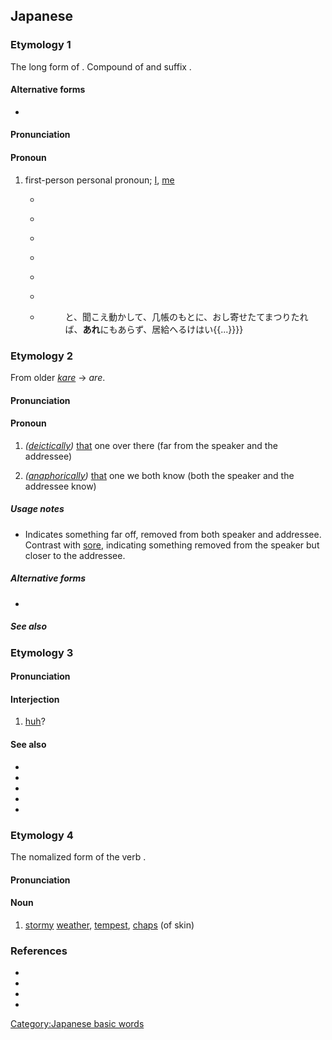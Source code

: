 ==Japanese==

===Etymology 1===
The long form of {{m|ja|我|tr=a}}. Compound of {{m|ja|我|tr=a}} and suffix {{m|ja|れ|tr=re}}.

====Alternative forms====
* {{l|ja|吾}}

====Pronunciation====
{{ja-pron|acc=h}}

====Pronoun====
{{ja-pos|pronoun}}

# {{ja-def|我}} {{lb|ja|archaic}} first-person personal pronoun; [[I]], [[me]]
#* {{RQ:Man'yōshū|5|808}}
#*: {{lang|ja|多都乃麻乎 '''阿礼'''波毛等米牟 阿遠尓与志 奈良乃美夜古迩 許牟比等乃多仁}}
#* {{RQ:Man'yōshū|14|3361}}
#*: {{lang|ja|安思我良能 乎弖毛許乃母尓 佐須和奈乃 可奈流麻之豆美 許呂'''安礼'''比毛等久}}
#* {{RQ:Man'yōshū|15|3585}}
#*: {{lang|ja|和伎母故我 之多尓毛伎余等 於久理多流 許呂母能比毛乎 '''安礼'''等可米也母}}
#* {{RQ:Man'yōshū|17|3932}}
#*: {{lang|ja|須麻比等乃 海辺都祢佐良受 夜久之保能 可良吉恋乎母 '''安礼'''波須流香物}}
#* {{RQ:Man'yōshū|18|4058}}
#*: {{lang|ja|多知婆奈能 登乎能多知婆奈 夜都代尓母 '''安礼'''波和須礼自 許乃多知婆奈乎}}
#* {{RQ:Man'yōshū|20|4298}}
#*: {{lang|ja|霜上尓 安良礼多婆之里 伊夜麻之尓 '''安礼'''波麻為許牟 年緒奈我久 <sub>古今未詳</sub>}}
#* {{RQ:Genji Monogatari|Yume no Ukihashi}}
#*: {{lang|ja|{{...}}と、聞こえ動かして、几帳のもとに、おし寄せたてまつりたれば、'''あれ'''にもあらず、居給へるけはい{{...}}}}

===Etymology 2===
From older ''[[かれ|kare]]'' → ''are''.

====Pronunciation====
{{ja-pron|acc=h}}

====Pronoun====
{{ja-pos|pronoun}}

# {{ja-def|彼れ}} ''([[deictically]])'' [[that]] one over there (far from the speaker and the addressee)
# {{ja-def|彼れ}} ''([[anaphorically]])'' [[that]] one we both know (both the speaker and the addressee know)

=====Usage notes=====
* Indicates something far off, removed from both speaker and addressee. Contrast with [[それ|sore]], indicating something removed from the speaker but closer to the addressee.

=====Alternative forms=====
* {{l|ja|彼}}

=====See also=====
{{Japanese demonstratives}}

===Etymology 3===

====Pronunciation====
{{ja-pron|acc=h|acc2=a}}

====Interjection====
{{ja-pos|interjection}}

# [[huh]]? {{gloss|expression of surprise and confusion when talking to yourself}}

====See also====
* {{ja-r|あら}}
* {{ja-r|あらまあ}}
* {{ja-r|あらら}}
* {{ja-r|あれれ}}
* {{ja-r|え}}

===Etymology 4===
The nomalized form of the verb {{m|ja|荒れる|tr=are-}}.

====Pronunciation====
{{ja-pron|acc=h}}

====Noun====
{{ja-noun}}

# {{ja-def|荒れ}} [[stormy]] [[weather]], [[tempest]], [[chaps]] (of skin)

===References===
* {{R:Man'yōshū 1}}
* {{R:Man'yōshū 3}}
* {{R:Man'yōshū 4}}
* {{cite-book
|last=Yamagishi
|first=Tokuhei
|title=Koten Bungaku Taikei 14: [[w:Genji Monogatari|Genji Monogatari]] 5
|publisher=[[w:Iwanami Shoten Publishing|Iwanami Shoten]]
|date=1963
|origyear=circa 1001-1014
|location=Tōkyō
|lang=ja
|isbn=4-0006-0018-4
}}

[[Category:Japanese basic words]]
